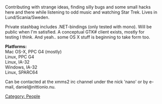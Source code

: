 {{Navbar}}

Contributing with strange ideas, finding silly bugs and some small hacks here and there while listening to odd music and watching Star Trek. Lives in Lund/Scania/Sweden.

Private stashbag includes .NET-bindings (only tested with mono). Will be public when I'm satisfied. A conceptual GTK# client exists, mostly for testing I think. And yeah.. some OS X stuff is beginning to take form too. 


'''Platforms:'''<br>
Mac OS-X, PPC G4 (mostly)<br>
Linux, PPC G4<br>
Linux, IA-32<br>
Windows, IA-32<br>
Linux, SPARC64<br>



Can be contacted at the xmms2 irc channel under the nick 'nano' or by e-mail, daniel@nittionio.nu.

[[Category: People]]